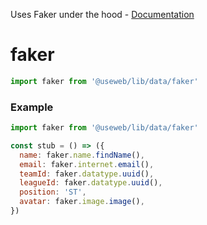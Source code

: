 
<Meta title='Data/Faker' />

Uses Faker under the hood - [Documentation](https://github.com/Marak/faker.js)

# faker

```js
import faker from '@useweb/lib/data/faker'
```

### Example

```js
import faker from '@useweb/lib/data/faker'

const stub = () => ({
  name: faker.name.findName(),
  email: faker.internet.email(),
  teamId: faker.datatype.uuid(),
  leagueId: faker.datatype.uuid(),
  position: 'ST',
  avatar: faker.image.image(),
})
```
